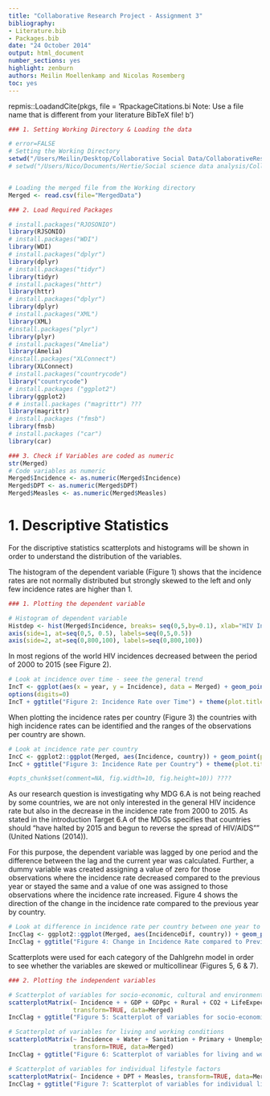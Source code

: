 ```yaml
---
title: "Collaborative Research Project - Assignment 3"
bibliography:
- Literature.bib
- Packages.bib
date: "24 October 2014"
output: html_document
number_sections: yes
highlight: zenburn
authors: Meilin Moellenkamp and Nicolas Rosemberg
toc: yes
---
```



repmis::LoadandCite(pkgs, file = 'RpackageCitations.bi
Note: Use a file name that is different from your literature BibTeX file!
b')


```r

### 1. Setting Working Directory & Loading the data

# error=FALSE
# Setting the Working Directory
setwd("/Users/Meilin/Desktop/Collaborative Social Data/CollaborativeResearchProject")
# setwd("/Users/Nico/Documents/Hertie/Social science data analysis/CollaborativeResearchProject")


# Loading the merged file from the Working directory
Merged <- read.csv(file="MergedData")
```

```r

### 2. Load Required Packages

# install.packages("RJOSONIO")  
library(RJSONIO)
# install.packages("WDI")  
library(WDI)
# install.packages("dplyr")  
library(dplyr) 
# install.packages("tidyr")  
library(tidyr)
# install.packages("httr")  
library(httr) 
# install.packages("dplyr")  
library(dplyr)
# install.packages("XML")  
library(XML)
#install.packages("plyr")
library(plyr)
# install.packages("Amelia")  
library(Amelia) 
#install.packages("XLConnect")
library(XLConnect)    
# install.packages("countrycode")
library("countrycode")
# install.packages ("ggplot2")
library(ggplot2)
# # install.packages ("magrittr") ???
library(magrittr)
# install.packages ("fmsb")
library(fmsb)
# install.packages ("car")
library(car)

### 3. Check if Variables are coded as numeric
str(Merged)
# Code variables as numeric
Merged$Incidence <- as.numeric(Merged$Incidence)
Merged$DPT <- as.numeric(Merged$DPT)
Merged$Measles <- as.numeric(Merged$Measles)

```

# 1. Descriptive Statistics

For the discriptive statistics scatterplots and histograms will be shown in order to understand the distribution of the variables.

The histogram of the dependent variable (Figure 1) shows that the incidence rates are not normally distributed but strongly skewed to the left and only few incidence rates are higher than 1. 

```r

### 1. Plotting the dependent variable

# Histogram of dependent variable
Histdep <- hist(Merged$Incidence, breaks= seq(0,5,by=0.1), xlab="HIV Incidence Rate", main="Figure 1: Incidence Rate")
axis(side=1, at=seq(0,5, 0.5), labels=seq(0,5,0.5))
axis(side=2, at=seq(0,800,100), labels=seq(0,800,100))
```

In most regions of the world HIV incidences decreased between the period of 2000 to 2015 (see Figure 2).

```r
# Look at incidence over time - seee the general trend
IncT <- ggplot(aes(x = year, y = Incidence), data = Merged) + geom_point(position = "jitter") + theme_bw() + geom_smooth()
options(digits=0)
IncT + ggtitle("Figure 2: Incidence Rate over Time") + theme(plot.title = element_text(lineheight=3, face="bold"))
```

When plotting the incidence rates per country (Figure 3) the countries with high incidence rates can be identified and the ranges of the observations per country are shown.

``` r
# Look at incidence rate per country
IncC <- ggplot2::ggplot(Merged, aes(Incidence, country)) + geom_point(position = "jitter") + theme_bw()
IncC + ggtitle("Figure 3: Incidence Rate per Country") + theme(plot.title = element_text(lineheight=3, face="bold"))

#opts_chunk$set(comment=NA, fig.width=10, fig.height=10)) ????

```

As our research question is investigating why MDG 6.A is not being reached by some countries, we are not only interested in the general HIV incidence rate but also in the decrease in the incidence rate from 2000 to 2015. As stated in the introduction Target 6.A of the MDGs specifies that countries should "have halted by 2015 and begun to reverse the spread of HIV/AIDS"" (United Nations (2014)). 

For this purpose, the dependent variable was lagged by one period and the difference between the lag and the current year was calculated. Further, a dummy variable was created assigning a value of zero for those observations where the incidence rate decreased compared to the previous year or stayed the same and a value of one was assigned to those observations where the incidence rate increased. Figure 4 shows the direction of the change in the incidence rate compared to the previous year by country.

```r
# Look at difference in incidence rate per country between one year to the next
IncClag <- ggplot2::ggplot(Merged, aes(IncidenceDif, country)) + geom_point(position = "jitter") + theme_bw()
IncClag + ggtitle("Figure 4: Change in Incidence Rate compared to Previous Years by Country") + theme(plot.title = element_text(lineheight=3, face="bold"))
```

Scatterplots were used for each category of the Dahlgrehn model in order to see whether the variables are skewed or multicollinear (Figures 5, 6 & 7).

```r
### 2. Plotting the independent variables

# Scatterplot of variables for socio-economic, cultural and environmental conditions
scatterplotMatrix(~ Incidence + + GDP + GDPpc + Rural + CO2 + LifeExpect + Population, 
                  transform=TRUE, data=Merged)
IncClag + ggtitle("Figure 5: Scatterplot of variables for socio-economic, cultural and environmental conditions") + theme(plot.title = element_text(lineheight=3, face="bold"))

# Scatterplot of variables for living and working conditions 
scatterplotMatrix(~ Incidence + Water + Sanitation + Primary + Unemploym + HCexpendpc,
                  transform=TRUE, data=Merged)
IncClag + ggtitle("Figure 6: Scatterplot of variables for living and working conditions") + theme(plot.title = element_text(lineheight=3, face="bold"))

# Scatterplot of variables for individual lifestyle factors
scatterplotMatrix(~ Incidence + DPT + Measles, transform=TRUE, data=Merged)
IncClag + ggtitle("Figure 7: Scatterplot of variables for individual lifestyle factors") + theme(plot.title = element_text(lineheight=3, face="bold"))
```
